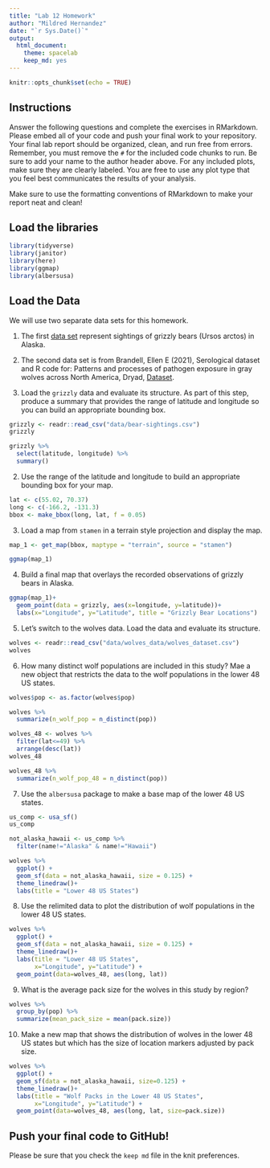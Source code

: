 ```yaml
---
title: "Lab 12 Homework"
author: "Mildred Hernandez"
date: "`r Sys.Date()`"
output:
  html_document: 
    theme: spacelab
    keep_md: yes
---
```


```r
knitr::opts_chunk$set(echo = TRUE)
```

## Instructions
Answer the following questions and complete the exercises in RMarkdown. Please embed all of your code and push your final work to your repository. Your final lab report should be organized, clean, and run free from errors. Remember, you must remove the `#` for the included code chunks to run. Be sure to add your name to the author header above. For any included plots, make sure they are clearly labeled. You are free to use any plot type that you feel best communicates the results of your analysis.  

Make sure to use the formatting conventions of RMarkdown to make your report neat and clean!  

## Load the libraries
```r
library(tidyverse)
library(janitor)
library(here)
library(ggmap)
library(albersusa)
``` 

## Load the Data
We will use two separate data sets for this homework.  

1. The first [data set](https://rcweb.dartmouth.edu/~f002d69/workshops/index_rspatial.html) represent sightings of grizzly bears (Ursos arctos) in Alaska.  
2. The second data set is from Brandell, Ellen E (2021), Serological dataset and R code for: Patterns and processes of pathogen exposure in gray wolves across North America, Dryad, [Dataset](https://doi.org/10.5061/dryad.5hqbzkh51).  

1. Load the `grizzly` data and evaluate its structure. As part of this step, produce a summary that provides the range of latitude and longitude so you can build an appropriate bounding box.
```r
grizzly <- readr::read_csv("data/bear-sightings.csv")
grizzly
```

```r
grizzly %>% 
  select(latitude, longitude) %>% 
  summary()
```

2. Use the range of the latitude and longitude to build an appropriate bounding box for your map.
```r
lat <- c(55.02, 70.37)
long <- c(-166.2, -131.3)
bbox <- make_bbox(long, lat, f = 0.05)
```

3. Load a map from `stamen` in a terrain style projection and display the map.
```r
map_1 <- get_map(bbox, maptype = "terrain", source = "stamen")
```

```r
ggmap(map_1)
```

4. Build a final map that overlays the recorded observations of grizzly bears in Alaska.
```r
ggmap(map_1)+
  geom_point(data = grizzly, aes(x=longitude, y=latitude))+
  labs(x="Longitude", y="Latitude", title = "Grizzly Bear Locations")
```

5. Let's switch to the wolves data. Load the data and evaluate its structure.
```r
wolves <- readr::read_csv("data/wolves_data/wolves_dataset.csv")
wolves
```

6. How many distinct wolf populations are included in this study? Mae a new object that restricts the data to the wolf populations in the lower 48 US states.
```r
wolves$pop <- as.factor(wolves$pop)
```

```r
wolves %>%
  summarize(n_wolf_pop = n_distinct(pop))
```

```r
wolves_48 <- wolves %>%
  filter(lat<=49) %>%
  arrange(desc(lat))
wolves_48
```
```r
wolves_48 %>%
  summarize(n_wolf_pop_48 = n_distinct(pop))
```

7. Use the `albersusa` package to make a base map of the lower 48 US states.
```r
us_comp <- usa_sf()
us_comp
```

```r
not_alaska_hawaii <- us_comp %>%
  filter(name!="Alaska" & name!="Hawaii") 
```

```r
wolves %>% 
  ggplot() + 
  geom_sf(data = not_alaska_hawaii, size = 0.125) + 
  theme_linedraw()+
  labs(title = "Lower 48 US States")
```
8. Use the relimited data to plot the distribution of wolf populations in the lower 48 US states.
```r
wolves %>% 
  ggplot() + 
  geom_sf(data = not_alaska_hawaii, size = 0.125) + 
  theme_linedraw()+
  labs(title = "Lower 48 US States",
       x="Longitude", y="Latitude") +
  geom_point(data=wolves_48, aes(long, lat))
```

9. What is the average pack size for the wolves in this study by region?
```r
wolves %>%
  group_by(pop) %>%
  summarize(mean_pack_size = mean(pack.size))
```

10. Make a new map that shows the distribution of wolves in the lower 48 US states but which has the size of location markers adjusted by pack size.
```r
wolves %>% 
  ggplot() + 
  geom_sf(data = not_alaska_hawaii, size=0.125) + 
  theme_linedraw()+
  labs(title = "Wolf Packs in the Lower 48 US States", 
       x="Longitude", y="Latitude") +
  geom_point(data=wolves_48, aes(long, lat, size=pack.size))
```

## Push your final code to GitHub!
Please be sure that you check the `keep md` file in the knit preferences. 
